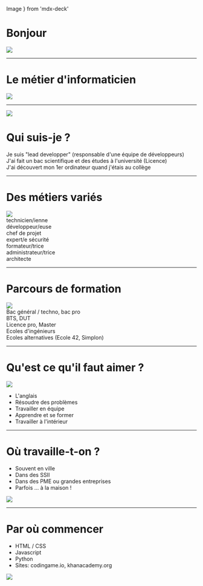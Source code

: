   Image
} from 'mdx-deck'



# Bonjour
<img src={bonjour} />

---
# Le métier d'informaticien
<img src={ace} />

--- 

<SplitRight>
<img src={zx81} />

# Qui suis-je ?

Je suis "lead developper" (responsable d'une équipe de développeurs)<br/>
J'ai fait un bac scientifique et des études à l'université (Licence)<br/>
J'ai découvert mon 1er ordinateur quand j'étais au collège

</SplitRight>

---
# Des métiers variés
<Split>
<img src={jobs} style={{ width:'500px', padding:'20px'}}/>
<div style={{ 'text-align': 'left'}}>
technicien/ienne<br/>
développeur/euse<br/>
chef de projet<br/>
expert/e sécurité<br/>
formateur/trice<br/>
administrateur/trice<br/>
architecte<br/>
</div>

</Split>

---
# Parcours de formation
<SplitRight>
<img src={school} />
<div style={{ 'text-align': 'left'}}>
Bac général / techno, bac pro<br/>
BTS, DUT<br/>
Licence pro, Master<br/>
Ecoles d'ingénieurs<br/>
Ecoles alternatives (Ecole 42, Simplon)<br/>
</div>
</SplitRight>

---
# Qu'est ce qu'il faut aimer ?

<img src={dog} />
<div style={{ align : 'left' }}>
<ul>
<li>L'anglais</li>
<li>Résoudre des problèmes</li>
<li>Travailler en équipe</li>
<li>Apprendre et se former</li>
<li>Travailler à l'intérieur</li>
</ul>
</div>

---
# Où travaille-t-on ?

<Split>
<div style={{ 'text-align': 'left'}}>
<ul>
<li>Souvent en ville</li>
<li>Dans des SSII</li>
<li>Dans des PME ou grandes entreprises</li>
<li>Parfois ... à la maison !</li>
</ul>
</div>
<img src={work}/>
</Split>

---
# Par où commencer

<Split>
<div style={{ 'text-align': 'left'}}>
<ul>
<li>HTML / CSS</li>
<li>Javascript</li>
<li>Python</li>
<li>Sites: codingame.io, khanacademy.org</li>
</ul>
</div>
<img src={learn}/>
</Split>
